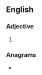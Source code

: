 {{also|swordbearing}}
==English==

===Adjective===
{{en-adj|-|head=[[sword]]-[[bearing]]}}

# {{alternative spelling of|en|swordbearing}}

===Anagrams===
* {{anagrams|en|a=abdeginorrsw|bearing sword}}